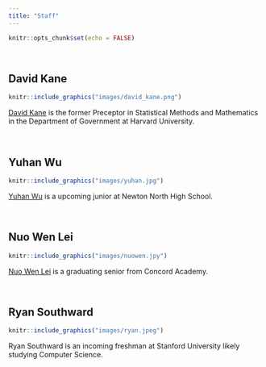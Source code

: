 ```yaml
---
title: "Staff"
---
```


```r
knitr::opts_chunk$set(echo = FALSE)
```


&nbsp;

## David Kane

```r
knitr::include_graphics("images/david_kane.png")
```

[David Kane](https://www.davidkane.info) is the former Preceptor in Statistical Methods and Mathematics in the Department of Government at Harvard University. 

&nbsp;

## Yuhan Wu

```r
knitr::include_graphics("images/yuhan.jpg")
```

[Yuhan Wu](https://github.com/UhanWu) is a upcoming junior at Newton North High School.

&nbsp;


## Nuo Wen Lei

```r
knitr::include_graphics("images/nuowen.jpy")
```

[Nuo Wen Lei](https://github.com/NuoWenLei) is a graduating senior from Concord Academy.

&nbsp;


## Ryan Southward


```r
knitr::include_graphics("images/ryan.jpeg")
```

Ryan Southward is an incoming freshman at Stanford University likely studying Computer Science.

&nbsp;
